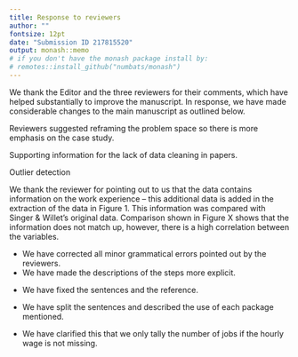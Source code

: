 ```yaml
---
title: Response to reviewers
author: ""
fontsize: 12pt
date: "Submission ID 217815520"
output: monash::memo
# if you don't have the monash package install by:
# remotes::install_github("numbats/monash")
---
```


We thank the Editor and the three reviewers for their comments, which have helped substantially to improve the manuscript. In response, we have made considerable changes to the main manuscript as outlined below. 


\section*{Major changes:}

Reviewers suggested reframing the problem space so there is more emphasis on the case study. 

\begin{description}
\item[Reviewer 1:] \textcolor{violet}{How is this manuscript relevant for teachers and/or students in statistics and data science?}
\item[Reviewer 3:] \textcolor{violet}{The authors prominently cite (Chatfield 1985) for the definition of the term “IDA”. However, Chatfield fairly explicitly defines IDA to be a data summarizing and scrutinizing process; not a cleaning, scrubbing, or munging process. It seems curious to me that the whole paper is framed as being “IDA” based on the author’s unsupported statement that data cleaning should be considered party of IDA.}
\item[Reviewer 3:] \textcolor{violet}{My suggestion is that the authors reconfigure this paper to be presented as a pure case study. Ibelieve the work that has been done is valuable: the data cleaning process is often messy andunplanned, so a case study like this on a popular dataset would provide an excellent educational resource.}
\end{description}

Supporting information for the lack of data cleaning in papers.  

\begin{description}
\item[Reviewer 3:] \textcolor{violet}{The authors also emphasize that “There are few research papers that document the data cleaning”. While I agree that data cleaning is under-emphasized and under-documented, it’s hardly true that there are not papers on the topic. A quick Google Scholar search for “data cleaning” unearths many scholarly papers and books on the principles of this process, none of which appear to be cited in this work.}
\end{description}

Outlier detection

\begin{description}
\item[Reviewer 3:] \textcolor{violet}{
Section 3.2.1 goes into detail on the authors’ approach to characterizing erroneous outliers in
the data. Their approach is reasonable, but it is not (as far as I can tell) based on any
established or tested procedure. This section once again presents a tension between the paper
as a case study versus a topical commentary: if it is a case study only, then the “common sense”
justification for the approach is appropriate, but if it is meant to establish future norms, these
modeling choices must be more formally supported. The reference to a “reasonable degree of
fluctuation” particularly struck me as a subjective or “ad hoc” claim. I am particularly a bit concerned by the statement on page 13: “The robust mixed model could
be the best model to be employed in this case. However, this method is too computationally
and memory expensive, especially for a large data set, like the NLSY79 data.” Surely, fitting a 
mixed-effect model to a dataset with only one predictor and 1188 individuals ought to be very
feasible?
}
\end{description}

We thank the reviewer for pointing out to us that the data contains information on the work experience -- this additional data is added in the extraction of the data in Figure 1. This information was compared with Singer & Willet's original data. Comparison shown in Figure X shows that the information does not match up, however, there is a high correlation between the variables.


\section*{Minor changes:}

* We have corrected all minor grammatical errors pointed out by the reviewers.  
* We have made the descriptions of the steps more explicit. 

\begin{description}
\item[Reviewer 1:]\textcolor{violet}{It's unclear from context what is being referred to from the Huebner et al 2020 citation.}
\end{description}

* We have fixed the sentences and the reference.

\begin{description}
\item[Reviewer 1:]\textcolor{violet}{What is dplyr used for? Are there tidyverse packages used but not mentioned? If not, splitting this sentence into two may make it clearer which package is used to what purpose. Also, I haven't tried it in code, but I imagine that the data could be tidied as described just using pivot_longer, at least for the job number, year, and wage data. In other words, I don't see why dplyr or stringr would be needed for the data described on page 6.}
\end{description}

* We have split the sentences and described the use of each package mentioned. 

\begin{description}
\item[Reviewer 1:]\textcolor{violet}{please clarify. "If either the hourly wage or hours worked is missing, we do not tally this." I take "this" to mean "number_of_jobs". But in row 2, total_hours is missing, yet number_of_jobs is 1. The number of jobs (1) was tallied even though hours worked was missing.}
\end{description}

* We have clarified this that we only tally the number of jobs if the hourly wage is not missing.

\begin{description}
\item[Reviewer 1:]{"to find the anomaly in the wages values" This comes as a surprise to the reader. What anomaly? The wage anomalies should be mentioned in the introduction so as not to be a surprise at this point in the manuscript.}
\end{description}

\begin{description}
\item[Reviewer 2:] \textcolor{violet}{My primary comment is that many elements need to be more explicitly spelled out.}
\end{description}

